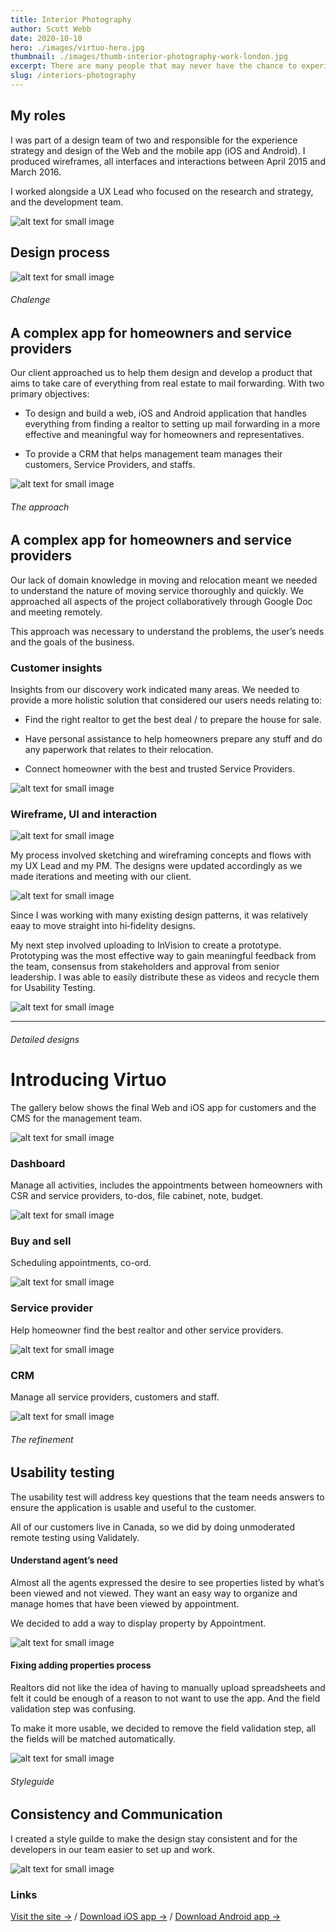 ```yaml
---
title: Interior Photography
author: Scott Webb
date: 2020-10-10
hero: ./images/virtuo-hero.jpg
thumbnail: ./images/thumb-interior-photography-work-london.jpg
excerpt: There are many people that may never have the chance to experience these interior spaces in person. It’s through photography that we showcase the interiors.
slug: /interiors-photography
---
```


## My roles
I was part of a design team of two and responsible for the experience strategy and design of the Web and the mobile app (iOS and Android). I produced wireframes, all interfaces and interactions between April 2015 and March 2016.

I worked alongside a UX Lead who focused on the research and strategy, and the development team.

<div class="Image__Small">
  <img src="./images/virtuo-myroles.jpg" alt="alt text for small image" />
</div>

## Design process

<div class="Image__Medium">
  <img src="./images/virtuo-design-process.jpg" alt="alt text for small image" />
</div>


###### Chalenge
## A complex app for homeowners and service providers

Our client approached us to help them design and develop a product that aims to take care of everything from real estate to mail forwarding.
With two primary objectives:

* To design and build a web, iOS and Android application that handles everything from finding a realtor to setting up mail forwarding in a more effective and meaningful way for homeowners and representatives.

* To provide a CRM that helps management team manages their customers, Service Providers, and staffs.

<div class="Image__Large">
  <img src="./images/virtuo-challege-1.jpg" alt="alt text for small image" />
</div>

###### The approach
## A complex app for homeowners and service providers

Our lack of domain knowledge in moving and relocation meant we needed to understand the nature of moving service thoroughly and quickly. We approached all aspects of the project collaboratively through Google Doc and meeting remotely.

This approach was necessary to understand the problems, the user’s needs and the goals of the business.

### Customer insights

Insights from our discovery work indicated many areas. We needed to provide a more holistic solution that considered our users needs relating to:

* Find the right realtor to get the best deal / to prepare the house for sale.

* Have personal assistance to help homeowners prepare any stuff and do any paperwork that relates to their relocation.

* Connect homeowner with the best and trusted Service Providers.

<div class="Image__Small">
  <img src="./images/virtuo-challege-2.jpg" alt="alt text for small image" />
</div>

### Wireframe, UI and interaction

<div class="Image__Medium">
  <img src="./images/virtuo-challege-3.jpg" alt="alt text for small image" />
</div>

My process involved sketching and wireframing concepts and flows with my UX Lead and my PM. The designs were updated accordingly as we made iterations and meeting with our client.

<div class="Image__Small">
  <img src="./images/virtuo-challege-4.jpg" alt="alt text for small image" />
</div>

Since I was working with many existing design patterns, it was relatively eaay to move straight into hi‐fidelity designs.

My next step involved uploading to InVision to create a prototype. Prototyping was the most effective way to gain meaningful feedback from the team, consensus from stakeholders and approval from senior leadership. I was able to easily distribute these as videos and recycle them for Usability Testing.

<div class="Image__Small">
  <img src="./images/virtuo-challege-5.jpg" alt="alt text for small image" />
</div>

- - - -

###### Detailed designs
# Introducing Virtuo
The gallery below shows the final Web and iOS app for customers and the CMS for the management team.

<div class="Image__Large">
  <img src="./images/virtuo-detail-1.jpg" alt="alt text for small image" />
</div>

### Dashboard

Manage all activities, includes the appointments between homeowners with CSR and service providers, to-dos, file cabinet, note, budget.

<div class="Image__Medium">
  <img src="./images/virtuo-detail-2.jpg" alt="alt text for small image" />
</div>

### Buy and sell

Scheduling appointments, co-ord.

<div class="Image__Medium">
  <img src="./images/virtuo-detail-3.jpg" alt="alt text for small image" />
</div>


### Service provider

Help homeowner find the best realtor and other service providers.

<div class="Image__Medium">
  <img src="./images/virtuo-detail-4.jpg" alt="alt text for small image" />
</div>

### CRM

Manage all service providers, customers and staff.

<div class="Image__Medium">
  <img src="./images/virtuo-detail-5.jpg" alt="alt text for small image" />
</div>


###### The refinement
## Usability testing

The usability test will address key questions that the team needs answers to ensure the application is usable and useful to the customer.

All of our customers live in Canada, so we did by doing unmoderated remote testing using Validately.

#### Understand agent’s need

Almost all the agents expressed the desire to see properties listed by what’s been viewed and not viewed. They want an easy way to organize and manage homes that have been viewed by appointment.

We decided to add a way to display property by Appointment.

<div class="Image__Small">
  <img src="./images/virtuo-refine-1.jpg" alt="alt text for small image" />
</div>

#### Fixing adding properties process

Realtors did not like the idea of having to manually upload spreadsheets and felt it could be enough of a reason to not want to use the app. And the field validation step was confusing.

To make it more usable, we decided to remove the field validation step, all the fields will be matched automatically.

<div class="Image__Small">
  <img src="./images/virtuo-refine-2.jpg" alt="alt text for small image" />
</div>


###### Styleguide
## Consistency and Communication

I created a style guilde to make the design stay consistent and for the developers in our team easier to set up and work.

<div class="Image__Large">
  <img src="./images/virtuo-styleguilde.jpg" alt="alt text for small image" />
</div>

### Links

[Visit the site →](http://virtuo.com/) / [Download iOS app →](https://appsto.re/ca/kt3Pgb.i) / [Download Android app →](https://play.google.com/store/apps/details?id=xc.com.codeenginestudio.virtuo&hl=en) 
